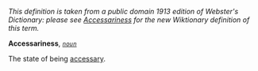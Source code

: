 ''This definition is taken from a public domain 1913 edition of Webster's Dictionary: please see [[Accessariness]] for the new Wiktionary definition of this term.''

'''Accessariness''', ''<code>[[noun (part of speech)|noun]]</code>''

The state of being [[accessary]].